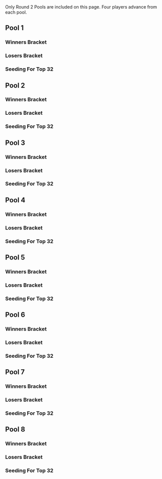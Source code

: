 {{DISPLAYTITLE:Republic of Fighters 3: Singles Pools}}{{SetGame|melee}}
{{tabs static
|name1=Overview
|link1=Republic of Fighters/3
|name2=Singles Pools
|link2=Republic of Fighters/3/Singles Pools
|name3=Singles Bracket
|link3=Republic of Fighters/3/Singles Bracket
|name4=Doubles Bracket
|link4=Republic of Fighters/3/Doubles Bracket
|This=2
}}<br/>
{{TOC limit|2}}

Only Round 2 Pools are included on this page. Four players advance from each pool.
==Pool 1==
===Winners Bracket===
{{16DEWBracketA2
<!-- Ro16 -->
|r1m1p1=Armada |r1m1p1flag=se |r1m1p1score={{win}}
|r1m1p2=Bye |r1m1p2flag= |r1m1p2score=
|r1m1win=1

|r1m2p1=Pablo |r1m2p1flag= |r1m2p1score={{win}}
|r1m2p2=Joanna Dark |r1m2p2flag=fr |r1m2p2score=
|r1m2win=1

|r1m3p1=Faab |r1m3p1flag=nl |r1m3p1score={{win}}
|r1m3p2=Bye |r1m3p2flag= |r1m3p2score=
|r1m3win=1

|r1m4p1=Stivo |r1m4p1flag= |r1m4p1score={{win}}
|r1m4p2=Vlad |r1m4p2flag= |r1m4p2score=
|r1m4win=1

|r1m5p1=Pasi |r1m5p1flag=at |r1m5p1score={{win}}
|r1m5p2=Bye |r1m5p2flag= |r1m5p2score=
|r1m5win=1

|r1m6p1=Daisuki |r1m6p1flag=es |r1m6p1score=
|r1m6p2=Chikusho |r1m6p2flag= |r1m6p2score={{win}}
|r1m6win=2

|r1m7p1=Fauster |r1m7p1flag=fr |r1m7p1score={{win}}
|r1m7p2=Bye |r1m7p2flag= |r1m7p2score=
|r1m7win=1

|r1m8p1=Vanity Angel |r1m8p1flag=gb |r1m8p1score={{win}}
|r1m8p2=Mallwan |r1m8p2flag= |r1m8p2score=
|r1m8win=1

<!-- QUARTERFINALS -->
|r2m1p1=Armada |r2m1p1flag=se |r2m1p1score={{win}}
|r2m1p2=Pablo |r2m1p2flag= |r2m1p2score=
|r2m1win=1

|r2m2p1=Faab |r2m2p1flag=nl |r2m2p1score={{win}}
|r2m2p2=Stivo |r2m2p2flag= |r2m2p2score=
|r2m2win=1

|r2m3p1=Pasi |r2m3p1flag=at |r2m3p1score={{win}}
|r2m3p2=Chikusho |r2m3p2flag= |r2m3p2score=
|r2m3win=1

|r2m4p1=Fauster |r2m4p1flag=fr |r2m4p1score=
|r2m4p2=Vanity Angel |r2m4p2flag=gb |r2m4p2score={{win}}
|r2m4win=2

<!-- SEMIFINALS -->
|r3m1p1=Armada |r3m1p1flag=se |r3m1p1score={{win}}
|r3m1p2=Faab |r3m1p2flag=nl |r3m1p2score=
|r3m1win=1

|r3m2p1=Pasi |r3m2p1flag=at |r3m2p1score=
|r3m2p2=Vanity Angel |r3m2p2flag=gb |r3m2p2score={{win}}
|r3m2win=2
}}
===Losers Bracket===
{{12DELBracketSmwA
|tourneylink=Republic of Fighters/3
|tourneyname=Republic of Fighters 3
|l1placement=65-96
|l2placement=49-64
|l3placement=33-48

<!-- Round 1 -->
|l1m1p1=Fauster |l1m1p1flag=fr |l1m1p1score={{win}}
|l1m1p2=Joanna Dark |l1m1p2flag=fr |l1m1p2score=
|l1m1win=1

|l1m2p1=Chikusho |l1m2p1flag= |l1m2p1score={{win}}
|l1m2p2=Vlad |l1m2p2flag= |l1m2p2score=
|l1m2win=1

|l1m3p1=Stivo |l1m3p1flag= |l1m3p1score=
|l1m3p2=Daisuki |l1m3p2flag=es |l1m3p2score={{win}}
|l1m3win=2

|l1m4p1=Pablo |l1m4p1flag= |l1m4p1score=
|l1m4p2=Mallwan |l1m4p2flag= |l1m4p2score={{win}}
|l1m4win=2

<!-- Round 2 -->
|l2m1p1=Fauster |l2m1p1flag=fr |l2m1p1score={{win}}
|l2m1p2=Chikusho |l2m1p2flag= |l2m1p2score=
|l2m1win=1

|l2m2p1=Daisuki |l2m2p1flag=es |l2m2p1score={{win}}
|l2m2p2=Mallwan |l2m2p2flag= |l2m2p2score=
|l2m2win=1

<!-- Round 3 -->
|l3m1p1=Faab |l3m1p1flag=nl |l3m1p1score={{win}}
|l3m1p2=Fauster |l3m1p2flag=fr |l3m1p2score=
|l3m1win=1

|l3m2p1=Pasi |l3m2p1flag=at |l3m2p1score=
|l3m2p2=Daisuki |l3m2p2flag=es |l3m2p2score={{win}}
|l3m2win=2
}}
===Seeding For Top 32===
{{DEFinalSmwBracket
|tourneylink=Republic of Fighters/3
|tourneyname=Republic of Fighters 3
|R3=Top Seed

<!-- FROM WINNERS -->
|r1m1p1=Armada |r1m1p1flag=se |r1m1p1score={{win}}
|r1m1p2=Vanity Angel |r1m1p2flag=gb |r1m1p2score=
|r1m1win=1

<!-- FROM LOSERS -->
|l1m1p1=Faab |l1m1p1flag=nl |l1m1p1score=
|l1m1p2=Daisuki |l1m1p2flag=es |l1m1p2score={{win}}
|l1m1win=2

<!-- LOSERS FINALS -->
|r2m1p1=Vanity Angel |r2m1p1flag=gb |r2m1p1score={{win}}
|r2m1p2=Daisuki |r2m1p2flag=es |r2m1p2score=
|r2m1win=1

<!-- GRAND FINALS -->
|r3m1p1=Armada |r3m1p1flag=se |r3m1p1score={{advance|Republic of Fighters/3/Singles Bracket}}
|r3m1p2= |r3m1p2flag= |r3m1p2score=
}}
==Pool 2==
===Winners Bracket===
{{16DEWBracketA2
<!-- Ro16 -->
|r1m1p1=Leffen |r1m1p1flag=se |r1m1p1score={{win}}
|r1m1p2=Bye |r1m1p2flag= |r1m1p2score=
|r1m1win=1

|r1m2p1=Vegard |r1m2p1flag=no |r1m2p1score={{win}}
|r1m2p2=LGuy |r1m2p2flag=fr |r1m2p2score=
|r1m2win=1

|r1m3p1=Jon_ass |r1m3p1flag=de |r1m3p1score={{win}}
|r1m3p2=Bye |r1m3p2flag= |r1m3p2score=
|r1m3win=1

|r1m4p1=Deathgazer |r1m4p1flag=gb |r1m4p1score=
|r1m4p2=Prinz |r1m4p2flag=de |r1m4p2score={{win}}
|r1m4win=2

|r1m5p1=Baxon |r1m5p1flag=fr |r1m5p1score={{win}}
|r1m5p2=Bye |r1m5p2flag= |r1m5p2score=
|r1m5win=1

|r1m6p1=Zoler |r1m6p1flag=se |r1m6p1score={{win}}
|r1m6p2=Plinci |r1m6p2flag=es |r1m6p2score=
|r1m6win=1

|r1m7p1=Samplay |r1m7p1flag=fr |r1m7p1score={{win}}
|r1m7p2=Bye |r1m7p2flag= |r1m7p2score=
|r1m7win=1

|r1m8p1=kiw1 |r1m8p1flag=at |r1m8p1score={{win}}
|r1m8p2=Jah Ridin' |r1m8p2flag=ch |r1m8p2score=
|r1m8win=1

<!-- QUARTERFINALS -->
|r2m1p1=Leffen |r2m1p1flag=se |r2m1p1score={{win}}
|r2m1p2=Vegard |r2m1p2flag=no |r2m1p2score=
|r2m1win=1

|r2m2p1=Jon_ass |r2m2p1flag=de |r2m2p1score={{win}}
|r2m2p2=Prinz |r2m2p2flag=de |r2m2p2score=
|r2m2win=1

|r2m3p1=Baxon |r2m3p1flag=fr |r2m3p1score={{win}}
|r2m3p2=Zoler |r2m3p2flag=se |r2m3p2score=
|r2m3win=1

|r2m4p1=Samplay |r2m4p1flag=fr |r2m4p1score={{win}}
|r2m4p2=kiw1 |r2m4p2flag=at |r2m4p2score=
|r2m4win=1

<!-- SEMIFINALS -->
|r3m1p1=Leffen |r3m1p1flag=se |r3m1p1score={{win}}
|r3m1p2=Jon_ass |r3m1p2flag=de |r3m1p2score=
|r3m1win=1

|r3m2p1=Baxon |r3m2p1flag=fr |r3m2p1score={{win}}
|r3m2p2=Samplay |r3m2p2flag=fr |r3m2p2score=
|r3m2win=1
}}
===Losers Bracket===
{{12DELBracketSmwA
|tourneylink=Republic of Fighters/3
|tourneyname=Republic of Fighters 3
|l1placement=65-96
|l2placement=49-64
|l3placement=33-48

<!-- Round 1 -->
|l1m1p1=kiw1 |l1m1p1flag=at |l1m1p1score={{win}}
|l1m1p2=LGuy |l1m1p2flag=fr |l1m1p2score=
|l1m1win=1

|l1m2p1=Zoler |l1m2p1flag=se |l1m2p1score={{win}}
|l1m2p2=Deathgazer |l1m2p2flag=gb |l1m2p2score=
|l1m2win=1

|l1m3p1=Prinz |l1m3p1flag=de |l1m3p1score={{win}}
|l1m3p2=Plinci |l1m3p2flag=es |l1m3p2score=
|l1m3win=1

|l1m4p1=Vegard |l1m4p1flag=no |l1m4p1score={{win}}
|l1m4p2=Jah Ridin' |l1m4p2flag=ch |l1m4p2score=
|l1m4win=1

<!-- Round 2 -->
|l2m1p1=kiw1 |l2m1p1flag=at |l2m1p1score={{win}}
|l2m1p2=Zoler |l2m1p2flag=se |l2m1p2score=
|l2m1win=1

|l2m2p1=Prinz |l2m2p1flag=de |l2m2p1score=
|l2m2p2=Vegard |l2m2p2flag=no |l2m2p2score={{win}}
|l2m2win=2

<!-- Round 3 -->
|l3m1p1=Jon_ass |l3m1p1flag=de |l3m1p1score={{win}}
|l3m1p2=kiw1 |l3m1p2flag=at |l3m1p2score=
|l3m1win=1

|l3m2p1=Samplay |l3m2p1flag=fr |l3m2p1score=
|l3m2p2=Vegard |l3m2p2flag=no |l3m2p2score={{win}}
|l3m2win=2
}}
===Seeding For Top 32===
{{DEFinalSmwBracket
|tourneylink=Republic of Fighters/3
|tourneyname=Republic of Fighters 3
|R3=Top Seed

<!-- FROM WINNERS -->
|r1m1p1=Leffen |r1m1p1flag=se |r1m1p1score={{win}}
|r1m1p2=Baxon |r1m1p2flag=fr |r1m1p2score=
|r1m1win=1

<!-- FROM LOSERS -->
|l1m1p1=Jon_ass |l1m1p1flag=de |l1m1p1score=
|l1m1p2=Vegard |l1m1p2flag=no |l1m1p2score={{win}}
|l1m1win=1

<!-- LOSERS FINALS -->
|r2m1p1=Baxon |r2m1p1flag=fr |r2m1p1score={{win}}
|r2m1p2=Vegard |r2m1p2flag=no |r2m1p2score=
|r2m1win=1

<!-- GRAND FINALS -->
|r3m1p1=Leffen |r3m1p1flag=se |r3m1p1score={{advance|Republic of Fighters/3/Singles Bracket}}
|r3m1p2= |r3m1p2flag= |r3m1p2score=
}}

==Pool 3==
===Winners Bracket===
{{16DEWBracketA2
<!-- Ro16 -->
|r1m1p1=aMSa |r1m1p1flag=jp |r1m1p1score={{win}}
|r1m1p2=Bye |r1m1p2flag= |r1m1p2score=
|r1m1win=1

|r1m2p1=ZetTroxX |r1m2p1flag=de |r1m2p1score={{win}}
|r1m2p2=Nyx |r1m2p2flag= |r1m2p2score=
|r1m2win=1

|r1m3p1=Cyr |r1m3p1flag=fr |r1m3p1score={{win}}
|r1m3p2=Bye |r1m3p2flag= |r1m3p2score=
|r1m3win=1

|r1m4p1=Doraki |r1m4p1flag=fr |r1m4p1score=
|r1m4p2=Jin |r1m4p2flag=gb |r1m4p2score={{win}}
|r1m4win=2

|r1m5p1=Däumling |r1m5p1flag=de |r1m5p1score={{win}}
|r1m5p2=Bye |r1m5p2flag= |r1m5p2score=
|r1m5win=1

|r1m6p1=Seb |r1m6p1flag=fr |r1m6p1score=
|r1m6p2=Blaze |r1m6p2flag=de |r1m6p2score={{win}}
|r1m6win=2

|r1m7p1=porc |r1m7p1flag=fr |r1m7p1score={{win}}
|r1m7p2=Bye |r1m7p2flag= |r1m7p2score=
|r1m7win=1

|r1m8p1=*Zen |r1m8p1flag=fr |r1m8p1score={{win}}
|r1m8p2=Miko |r1m8p2flag=fr |r1m8p2score=
|r1m8win=1

<!-- QUARTERFINALS -->
|r2m1p1=aMSa |r2m1p1flag=jp |r2m1p1score={{win}}
|r2m1p2=ZetTroxX |r2m1p2flag=de |r2m1p2score=
|r2m1win=1

|r2m2p1=Cyr |r2m2p1flag=fr |r2m2p1score={{win}}
|r2m2p2=Jin |r2m2p2flag=gb |r2m2p2score=
|r2m2win=1

|r2m3p1=Däumling |r2m3p1flag=de |r2m3p1score={{win}}
|r2m3p2=Blaze |r2m3p2flag=de |r2m3p2score=
|r2m3win=1

|r2m4p1=porc |r2m4p1flag=fr |r2m4p1score={{win}}
|r2m4p2=*Zen |r2m4p2flag=fr |r2m4p2score=
|r2m4win=1

<!-- SEMIFINALS -->
|r3m1p1=aMSa |r3m1p1flag=jp |r3m1p1score={{win}}
|r3m1p2=Cyr |r3m1p2flag=fr |r3m1p2score=
|r3m1win=1

|r3m2p1=Däumling |r3m2p1flag=de |r3m2p1score={{win}}
|r3m2p2=porc |r3m2p2flag=fr |r3m2p2score=
|r3m2win=1
}}
===Losers Bracket===
{{12DELBracketSmwA
|tourneylink=Republic of Fighters/3
|tourneyname=Republic of Fighters 3
|l1placement=65-96
|l2placement=49-64
|l3placement=33-48

<!-- Round 1 -->
|l1m1p1=*Zen |l1m1p1flag=fr |l1m1p1score={{win}}
|l1m1p2=Nyx |l1m1p2flag= |l1m1p2score=
|l1m1win=1

|l1m2p1=Blaze |l1m2p1flag=de |l1m2p1score={{win}}
|l1m2p2=Doraki |l1m2p2flag=fr |l1m2p2score=
|l1m2win=1

|l1m3p1=Jin |l1m3p1flag=gb |l1m3p1score={{win}}
|l1m3p2=Seb |l1m3p2flag=fr |l1m3p2score=
|l1m3win=1

|l1m4p1=ZetTroxX |l1m4p1flag=de |l1m4p1score={{win}}
|l1m4p2=Miko |l1m4p2flag=fr |l1m4p2score=
|l1m4win=1

<!-- Round 2 -->
|l2m1p1=*Zen |l2m1p1flag=fr |l2m1p1score={{win}}
|l2m1p2=Blaze |l2m1p2flag=de |l2m1p2score=
|l2m1win=1

|l2m2p1=Jin |l2m2p1flag=gb |l2m2p1score=
|l2m2p2=ZetTroxX |l2m2p2flag=de |l2m2p2score={{win}}
|l2m2win=2

<!-- Round 3 -->
|l3m1p1=Cyr |l3m1p1flag=fr |l3m1p1score={{win}}
|l3m1p2=*Zen |l3m1p2flag=fr |l3m1p2score=
|l3m1win=1

|l3m2p1=porc |l3m2p1flag=fr |l3m2p1score={{win}}
|l3m2p2=ZetTroxX |l3m2p2flag=de |l3m2p2score=
|l3m2win=1
}}
===Seeding For Top 32===
{{DEFinalSmwBracket
|tourneylink=Republic of Fighters/3
|tourneyname=Republic of Fighters 3
|R3=Top Seed

<!-- FROM WINNERS -->
|r1m1p1=aMSa |r1m1p1flag=jp |r1m1p1score={{win}}
|r1m1p2=Däumling |r1m1p2flag=de |r1m1p2score=
|r1m1win=1

<!-- FROM LOSERS -->
|l1m1p1=Cyr |l1m1p1flag=fr |l1m1p1score={{win}}
|l1m1p2=porc |l1m1p2flag=fr |l1m1p2score=
|l1m1win=1

<!-- LOSERS FINALS -->
|r2m1p1=Däumling |r2m1p1flag=de |r2m1p1score=
|r2m1p2=Cyr |r2m1p2flag=fr |r2m1p2score={{win}}
|r2m1win=2

<!-- GRAND FINALS -->
|r3m1p1=aMSa |r3m1p1flag=jp |r3m1p1score={{advance|Republic of Fighters/3/Singles Bracket}}
|r3m1p2= |r3m1p2flag= |r3m1p2score=
}}

==Pool 4==
===Winners Bracket===
{{16DEWBracketA2
<!-- Ro16 -->
|r1m1p1=Ice |r1m1p1flag=de |r1m1p1score={{win}}
|r1m1p2=Bye |r1m1p2flag= |r1m1p2score=
|r1m1win=1

|r1m2p1=Droopy |r1m2p1flag=fr |r1m2p1score={{win}}
|r1m2p2=MikeHaggar |r1m2p2flag=se |r1m2p2score=
|r1m2win=1

|r1m3p1=Willy |r1m3p1flag=fr |r1m3p1score={{win}}
|r1m3p2=Bye |r1m3p2flag= |r1m3p2score=
|r1m3win=1

|r1m4p1=Yomi |r1m4p1flag=de |r1m4p1score={{win}}
|r1m4p2=Aephage |r1m4p2flag=fr |r1m4p2score=
|r1m4win=1

|r1m5p1=Professor Pro |r1m5p1flag=gb |r1m5p1score={{win}}
|r1m5p2=Bye |r1m5p2flag= |r1m5p2score=
|r1m5win=1

|r1m6p1=Salevits |r1m6p1flag=fi |r1m6p1score={{win}}
|r1m6p2=Widl |r1m6p2flag=no |r1m6p2score=
|r1m6win=1

|r1m7p1=Makenshi |r1m7p1flag=fr |r1m7p1score={{win}}
|r1m7p2=Bye |r1m7p2flag= |r1m7p2score=
|r1m7win=1

|r1m8p1=Alain |r1m8p1flag= |r1m8p1score={{win}}
|r1m8p2=Bico |r1m8p2flag= |r1m8p2score=
|r1m8win=1

<!-- QUARTERFINALS -->
|r2m1p1=Ice |r2m1p1flag=de |r2m1p1score={{win}}
|r2m1p2=Droopy |r2m1p2flag=fr |r2m1p2score=
|r2m1win=1

|r2m2p1=Willy |r2m2p1flag=fr |r2m2p1score=
|r2m2p2=Yomi |r2m2p2flag=de |r2m2p2score={{win}}
|r2m2win=2

|r2m3p1=Professor Pro |r2m3p1flag=gb |r2m3p1score={{win}}
|r2m3p2=Salevits |r2m3p2flag=fi |r2m3p2score=
|r2m3win=1

|r2m4p1=Makenshi |r2m4p1flag=fr |r2m4p1score={{win}}
|r2m4p2=Alain |r2m4p2flag= |r2m4p2score=
|r2m4win=1

<!-- SEMIFINALS -->
|r3m1p1=Ice |r3m1p1flag=de |r3m1p1score={{win}}
|r3m1p2=Yomi |r3m1p2flag=de |r3m1p2score=
|r3m1win=1

|r3m2p1=Professor Pro |r3m2p1flag=gb |r3m2p1score={{win}}
|r3m2p2=Makenshi |r3m2p2flag=fr |r3m2p2score=
|r3m2win=1
}}
===Losers Bracket===
{{12DELBracketSmwA
|tourneylink=Republic of Fighters/3
|tourneyname=Republic of Fighters 3
|l1placement=65-96
|l2placement=49-64
|l3placement=33-48

<!-- Round 1 -->
|l1m1p1=Alain |l1m1p1flag= |l1m1p1score={{win}}
|l1m1p2=MikeHaggar |l1m1p2flag=se |l1m1p2score=
|l1m1win=1

|l1m2p1=Salevits |l1m2p1flag=fi |l1m2p1score={{win}}
|l1m2p2=Aephage |l1m2p2flag=fr |l1m2p2score=
|l1m2win=1

|l1m3p1=Willy |l1m3p1flag=fr |l1m3p1score={{win}}
|l1m3p2=Widl |l1m3p2flag=no |l1m3p2score=
|l1m3win=1

|l1m4p1=Droopy |l1m4p1flag=fr |l1m4p1score={{win}}
|l1m4p2=Bico |l1m4p2flag= |l1m4p2score=
|l1m4win=1

<!-- Round 2 -->
|l2m1p1=Alain |l2m1p1flag= |l2m1p1score=
|l2m1p2=Salevits |l2m1p2flag=fi |l2m1p2score={{win}}
|l2m1win=2

|l2m2p1=Willy |l2m2p1flag=fr |l2m2p1score={{win}}
|l2m2p2=Droopy |l2m2p2flag=fr |l2m2p2score=
|l2m2win=1

<!-- Round 3 -->
|l3m1p1=Yomi |l3m1p1flag=de |l3m1p1score={{win}}
|l3m1p2=Salevits |l3m1p2flag=fi |l3m1p2score=
|l3m1win=1

|l3m2p1=Makenshi |l3m2p1flag=fr |l3m2p1score={{win}}
|l3m2p2=Willy |l3m2p2flag=fr |l3m2p2score=
|l3m2win=1
}}
===Seeding For Top 32===
{{DEFinalSmwBracket
|tourneylink=Republic of Fighters/3
|tourneyname=Republic of Fighters 3
|R3=Top Seed

<!-- FROM WINNERS -->
|r1m1p1=Ice |r1m1p1flag=de |r1m1p1score={{win}}
|r1m1p2=Professor Pro |r1m1p2flag=gb |r1m1p2score=
|r1m1win=1

<!-- FROM LOSERS -->
|l1m1p1=Yomi |l1m1p1flag=de |l1m1p1score=
|l1m1p2=Makenshi |l1m1p2flag=fr |l1m1p2score={{win}}
|l1m1win=2

<!-- LOSERS FINALS -->
|r2m1p1=Professor Pro |r2m1p1flag=gb |r2m1p1score={{win}}
|r2m1p2=Makenshi |r2m1p2flag=fr |r2m1p2score=
|r2m1win=1

<!-- GRAND FINALS -->
|r3m1p1=Ice |r3m1p1flag=de |r3m1p1score={{advance|Republic of Fighters/3/Singles Bracket}}
|r3m1p2= |r3m1p2flag= |r3m1p2score=
}}

==Pool 5==
===Winners Bracket===
{{16DEWBracketA2
<!-- Ro16 -->
|r1m1p1=Overtriforce |r1m1p1flag=es |r1m1p1score={{win}}
|r1m1p2=Bye |r1m1p2flag= |r1m1p2score=
|r1m1win=1

|r1m2p1=Fraykway |r1m2p1flag= |r1m2p1score=
|r1m2p2=JiM |r1m2p2flag=fr |r1m2p2score={{win}}
|r1m2win=2

|r1m3p1=Android |r1m3p1flag=se |r1m3p1score={{win}}
|r1m3p2=Bye |r1m3p2flag= |r1m3p2score=
|r1m3win=1

|r1m4p1=pheX |r1m4p1flag=ch |r1m4p1score={{win}}
|r1m4p2=Kipkosky |r1m4p2flag= |r1m4p2score=
|r1m4win=1

|r1m5p1=Jeapie |r1m5p1flag=nl |r1m5p1score={{win}}
|r1m5p2=Bye |r1m5p2flag= |r1m5p2score=
|r1m5win=1

|r1m6p1=Flikkflakk |r1m6p1flag=no |r1m6p1score={{win}}
|r1m6p2=Clade |r1m6p2flag= |r1m6p2score=
|r1m6win=1

|r1m7p1=Pamaro |r1m7p1flag=de |r1m7p1score={{win}}
|r1m7p2=Bye |r1m7p2flag= |r1m7p2score=
|r1m7win=1

|r1m8p1=Usleon |r1m8p1flag=cl |r1m8p1score={{win}}
|r1m8p2=Jaeger |r1m8p2flag= |r1m8p2score=
|r1m8win=1

<!-- QUARTERFINALS -->
|r2m1p1=Overtriforce |r2m1p1flag=es |r2m1p1score={{win}}
|r2m1p2=JiM |r2m1p2flag=fr |r2m1p2score=
|r2m1win=1

|r2m2p1=Android |r2m2p1flag=se |r2m2p1score={{win}}
|r2m2p2=pheX |r2m2p2flag=ch |r2m2p2score=
|r2m2win=1

|r2m3p1=Jeapie |r2m3p1flag=nl |r2m3p1score={{win}}
|r2m3p2=Flikkflakk |r2m3p2flag=no |r2m3p2score=
|r2m3win=1

|r2m4p1=Pamaro |r2m4p1flag=de |r2m4p1score={{win}}
|r2m4p2=Usleon |r2m4p2flag=cl |r2m4p2score=
|r2m4win=1

<!-- SEMIFINALS -->
|r3m1p1=Overtriforce |r3m1p1flag=es |r3m1p1score={{win}}
|r3m1p2=Android |r3m1p2flag=se |r3m1p2score=
|r3m1win=1

|r3m2p1=Jeapie |r3m2p1flag=nl |r3m2p1score=
|r3m2p2=Pamaro |r3m2p2flag=de |r3m2p2score={{win}}
|r3m2win=2
}}
===Losers Bracket===
{{12DELBracketSmwA
|tourneylink=Republic of Fighters/3
|tourneyname=Republic of Fighters 3
|l1placement=65-96
|l2placement=49-64
|l3placement=33-48

<!-- Round 1 -->
|l1m1p1=Usleon |l1m1p1flag=cl |l1m1p1score={{win}}
|l1m1p2=Fraykway |l1m1p2flag= |l1m1p2score=
|l1m1win=1

|l1m2p1=Flikkflakk |l1m2p1flag=no |l1m2p1score={{win}}
|l1m2p2=Kipkosky |l1m2p2flag= |l1m2p2score=
|l1m2win=1

|l1m3p1=pheX |l1m3p1flag=ch |l1m3p1score={{win}}
|l1m3p2=Clade |l1m3p2flag= |l1m3p2score=
|l1m3win=1

|l1m4p1=JiM |l1m4p1flag=fr |l1m4p1score={{win}}
|l1m4p2=Jaeger |l1m4p2flag= |l1m4p2score=
|l1m4win=1

<!-- Round 2 -->
|l2m1p1=Usleon |l2m1p1flag=cl |l2m1p1score={{win}}
|l2m1p2=Flikkflakk |l2m1p2flag=no |l2m1p2score=
|l2m1win=1

|l2m2p1=pheX |l2m2p1flag=ch |l2m2p1score={{win}}
|l2m2p2=JiM |l2m2p2flag=fr |l2m2p2score=
|l2m2win=1

<!-- Round 3 -->
|l3m1p1=Android |l3m1p1flag=se |l3m1p1score={{win}}
|l3m1p2=Usleon |l3m1p2flag=cl |l3m1p2score=
|l3m1win=1

|l3m2p1=Jeapie |l3m2p1flag=nl |l3m2p1score={{win}}
|l3m2p2=pheX |l3m2p2flag=ch |l3m2p2score=
|l3m2win=1
}}
===Seeding For Top 32===
{{DEFinalSmwBracket
|tourneylink=Republic of Fighters/3
|tourneyname=Republic of Fighters 3
|R3=Top Seed

<!-- FROM WINNERS -->
|r1m1p1=Overtriforce |r1m1p1flag=es |r1m1p1score={{win}}
|r1m1p2=Pamaro |r1m1p2flag=de |r1m1p2score=
|r1m1win=1

<!-- FROM LOSERS -->
|l1m1p1=Android |l1m1p1flag=se |l1m1p1score={{win}}
|l1m1p2=Jeapie |l1m1p2flag=nl |l1m1p2score=
|l1m1win=1

<!-- LOSERS FINALS -->
|r2m1p1=Pamaro |r2m1p1flag=de |r2m1p1score=
|r2m1p2=Android |r2m1p2flag=se |r2m1p2score={{win}}
|r2m1win=2

<!-- GRAND FINALS -->
|r3m1p1=Overtriforce |r3m1p1flag=es |r3m1p1score={{advance|Republic of Fighters/3/Singles Bracket}}
|r3m1p2= |r3m1p2flag= |r3m1p2score=
}}

==Pool 6==
===Winners Bracket===
{{16DEWBracketA2
<!-- Ro16 -->
|r1m1p1=Zgetto |r1m1p1flag=nl |r1m1p1score={{win}}
|r1m1p2=Bye |r1m1p2flag= |r1m1p2score=
|r1m1win=1

|r1m2p1=ProsmasherTim |r1m2p1flag=de |r1m2p1score={{win}}
|r1m2p2=King Funk |r1m2p2flag=dk |r1m2p2score=
|r1m2win=1

|r1m3p1=Norm |r1m3p1flag=at |r1m3p1score={{win}}
|r1m3p2=Bye |r1m3p2flag= |r1m3p2score=
|r1m3win=1

|r1m4p1=Beat |r1m4p1flag=se |r1m4p1score={{win}}
|r1m4p2=LuK |r1m4p2flag=fr |r1m4p2score=
|r1m4win=1

|r1m5p1=Trifasia |r1m5p1flag=es |r1m5p1score={{win}}
|r1m5p2=Bye |r1m5p2flag= |r1m5p2score=
|r1m5win=1

|r1m6p1=QuiKsilver |r1m6p1flag=de |r1m6p1score=
|r1m6p2=Aether |r1m6p2flag=fr |r1m6p2score={{win}}
|r1m6win=2

|r1m7p1=Charlon |r1m7p1flag=fr |r1m7p1score={{win}}
|r1m7p2=Bye |r1m7p2flag= |r1m7p2score=
|r1m7win=1

|r1m8p1=Alpha Dash |r1m8p1flag=gb |r1m8p1score=
|r1m8p2=SchlimmShady |r1m8p2flag=de |r1m8p2score={{win}}
|r1m8win=2

<!-- QUARTERFINALS -->
|r2m1p1=Zgetto |r2m1p1flag=nl |r2m1p1score={{win}}
|r2m1p2=ProsmasherTim |r2m1p2flag=de |r2m1p2score=
|r2m1win=1

|r2m2p1=Norm |r2m2p1flag=at |r2m2p1score=
|r2m2p2=Beat |r2m2p2flag=se |r2m2p2score={{win}}
|r2m2win=2

|r2m3p1=Trifasia |r2m3p1flag=es |r2m3p1score={{win}}
|r2m3p2=Aether |r2m3p2flag=fr |r2m3p2score=
|r2m3win=1

|r2m4p1=Charlon |r2m4p1flag=fr |r2m4p1score={{win}}
|r2m4p2=SchlimmShady |r2m4p2flag=de |r2m4p2score=
|r2m4win=1

<!-- SEMIFINALS -->
|r3m1p1=Zgetto |r3m1p1flag=nl |r3m1p1score={{win}}
|r3m1p2=Beat |r3m1p2flag=se |r3m1p2score=
|r3m1win=1

|r3m2p1=Trifasia |r3m2p1flag=es |r3m2p1score={{win}}
|r3m2p2=Charlon |r3m2p2flag=fr |r3m2p2score=
|r3m2win=1
}}
===Losers Bracket===
{{12DELBracketSmwA
|tourneylink=Republic of Fighters/3
|tourneyname=Republic of Fighters 3
|l1placement=65-96
|l2placement=49-64
|l3placement=33-48

<!-- Round 1 -->
|l1m1p1=SchlimmShady |l1m1p1flag=de |l1m1p1score={{win}}
|l1m1p2=King Funk |l1m1p2flag=dk |l1m1p2score=
|l1m1win=1

|l1m2p1=Aether |l1m2p1flag=fr |l1m2p1score={{win}}
|l1m2p2=LuK |l1m2p2flag=fr |l1m2p2score=
|l1m2win=1

|l1m3p1=Norm |l1m3p1flag=at |l1m3p1score=
|l1m3p2=QuiKsilver |l1m3p2flag=de |l1m3p2score={{win}}
|l1m3win=2

|l1m4p1=ProsmasherTim |l1m4p1flag=de |l1m4p1score={{win}}
|l1m4p2=Alpha Dash |l1m4p2flag=gb |l1m4p2score=
|l1m4win=1

<!-- Round 2 -->
|l2m1p1=SchlimmShady |l2m1p1flag=de |l2m1p1score={{win}}
|l2m1p2=Aether |l2m1p2flag=fr |l2m1p2score=
|l2m1win=1

|l2m2p1=QuiKsilver |l2m2p1flag=de |l2m2p1score={{win}}
|l2m2p2=ProsmasherTim |l2m2p2flag=de |l2m2p2score=
|l2m2win=1

<!-- Round 3 -->
|l3m1p1=Beat |l3m1p1flag=se |l3m1p1score={{win}}
|l3m1p2=SchlimmShady |l3m1p2flag=de |l3m1p2score=
|l3m1win=1

|l3m2p1=Charlon |l3m2p1flag=fr |l3m2p1score=
|l3m2p2=QuiKsilver |l3m2p2flag=de |l3m2p2score={{win}}
|l3m2win=2
}}
===Seeding For Top 32===
{{DEFinalSmwBracket
|tourneylink=Republic of Fighters/3
|tourneyname=Republic of Fighters 3
|R3=Top Seed

<!-- FROM WINNERS -->
|r1m1p1=Zgetto |r1m1p1flag=nl |r1m1p1score={{win}}
|r1m1p2=Trifasia |r1m1p2flag=es |r1m1p2score=
|r1m1win=1

<!-- FROM LOSERS -->
|l1m1p1=Beat |l1m1p1flag=se |l1m1p1score=
|l1m1p2=QuiKsilver |l1m1p2flag=de |l1m1p2score={{win}}
|l1m1win=2

<!-- LOSERS FINALS -->
|r2m1p1=Trifasia |r2m1p1flag=es |r2m1p1score={{win}}
|r2m1p2=QuiKsilver |r2m1p2flag=de |r2m1p2score=
|r2m1win=1

<!-- GRAND FINALS -->
|r3m1p1=Zgetto |r3m1p1flag=nl |r3m1p1score={{advance|Republic of Fighters/3/Singles Bracket}}
|r3m1p2= |r3m1p2flag= |r3m1p2score=
}}

==Pool 7==
===Winners Bracket===
{{16DEWBracketA2
<!-- Ro16 -->
|r1m1p1=Amsah |r1m1p1flag=nl |r1m1p1score={{win}}
|r1m1p2=Bye |r1m1p2flag= |r1m1p2score=
|r1m1win=1

|r1m2p1=Novi |r1m2p1flag= |r1m2p1score=
|r1m2p2=Askelink |r1m2p2flag=no |r1m2p2score={{win}}
|r1m2win=2

|r1m3p1=Mawacate |r1m3p1flag=de |r1m3p1score={{win}}
|r1m3p2=Bye |r1m3p2flag= |r1m3p2score=
|r1m3win=1

|r1m4p1=Mahie |r1m4p1flag=fr |r1m4p1score={{win}}
|r1m4p2=Tysk |r1m4p2flag= |r1m4p2score=
|r1m4win=1

|r1m5p1=Tekk |r1m5p1flag=fr |r1m5p1score={{win}}
|r1m5p2=Bye |r1m5p2flag= |r1m5p2score=
|r1m5win=1

|r1m6p1=Crogo |r1m6p1flag=fr |r1m6p1score={{win}}
|r1m6p2=Datto |r1m6p2flag=fr |r1m6p2score=
|r1m6win=1

|r1m7p1=peki |r1m7p1flag=fi |r1m7p1score={{win}}
|r1m7p2=Bye |r1m7p2flag= |r1m7p2score=
|r1m7win=1

|r1m8p1=Tero |r1m8p1flag= |r1m8p1score={{win}}
|r1m8p2=Styx |r1m8p2flag=fr |r1m8p2score=
|r1m8win=1

<!-- QUARTERFINALS -->
|r2m1p1=Amsah |r2m1p1flag=nl |r2m1p1score={{win}}
|r2m1p2=Askelink |r2m1p2flag=no |r2m1p2score=
|r2m1win=1

|r2m2p1=Mawacate |r2m2p1flag=de |r2m2p1score={{win}}
|r2m2p2=Mahie |r2m2p2flag=fr |r2m2p2score=
|r2m2win=1

|r2m3p1=Tekk |r2m3p1flag=fr |r2m3p1score={{win}}
|r2m3p2=Crogo |r2m3p2flag=fr |r2m3p2score=
|r2m3win=1

|r2m4p1=peki |r2m4p1flag=fi |r2m4p1score={{win}}
|r2m4p2=Tero |r2m4p2flag= |r2m4p2score=
|r2m4win=1

<!-- SEMIFINALS -->
|r3m1p1=Amsah |r3m1p1flag=nl |r3m1p1score={{win}}
|r3m1p2=Mawacate |r3m1p2flag=de |r3m1p2score=
|r3m1win=1

|r3m2p1=Tekk |r3m2p1flag=fr |r3m2p1score={{win}}
|r3m2p2=peki |r3m2p2flag=fi |r3m2p2score=
|r3m2win=1
}}
===Losers Bracket===
{{12DELBracketSmwA
|tourneylink=Republic of Fighters/3
|tourneyname=Republic of Fighters 3
|l1placement=65-96
|l2placement=49-64
|l3placement=33-48

<!-- Round 1 -->
|l1m1p1=Tero |l1m1p1flag= |l1m1p1score={{win}}
|l1m1p2=Novi |l1m1p2flag= |l1m1p2score=
|l1m1win=1

|l1m2p1=Crogo |l1m2p1flag=fr |l1m2p1score={{win}}
|l1m2p2=Tysk |l1m2p2flag= |l1m2p2score=
|l1m2win=1

|l1m3p1=Mahie |l1m3p1flag=fr |l1m3p1score={{win}}
|l1m3p2=Datto |l1m3p2flag=fr |l1m3p2score=
|l1m3win=1

|l1m4p1=Askelink |l1m4p1flag=no |l1m4p1score=
|l1m4p2=Styx |l1m4p2flag=fr |l1m4p2score={{win}}
|l1m4win=2

<!-- Round 2 -->
|l2m1p1=Tero |l2m1p1flag= |l2m1p1score={{win}}
|l2m1p2=Crogo |l2m1p2flag=fr |l2m1p2score=
|l2m1win=1

|l2m2p1=Mahie |l2m2p1flag=fr |l2m2p1score={{win}}
|l2m2p2=Styx |l2m2p2flag=fr |l2m2p2score=
|l2m2win=1

<!-- Round 3 -->
|l3m1p1=Mawacate |l3m1p1flag=de |l3m1p1score={{win}}
|l3m1p2=Tero |l3m1p2flag= |l3m1p2score=
|l3m1win=1

|l3m2p1=peki |l3m2p1flag=fi |l3m2p1score={{win}}
|l3m2p2=Mahie |l3m2p2flag=fr |l3m2p2score=
|l3m2win=1
}}
===Seeding For Top 32===
{{DEFinalSmwBracket
|tourneylink=Republic of Fighters/3
|tourneyname=Republic of Fighters 3
|R3=Top Seed

<!-- FROM WINNERS -->
|r1m1p1=Amsah |r1m1p1flag=nl |r1m1p1score=
|r1m1p2=Tekk |r1m1p2flag=fr |r1m1p2score={{win}}
|r1m1win=2

<!-- FROM LOSERS -->
|l1m1p1=Mawacate |l1m1p1flag=de |l1m1p1score={{win}}
|l1m1p2=peki |l1m1p2flag=fi |l1m1p2score=
|l1m1win=1

<!-- LOSERS FINALS -->
|r2m1p1=Amsah |r2m1p1flag=nl |r2m1p1score={{win}}
|r2m1p2=Mawacate |r2m1p2flag=de |r2m1p2score=
|r2m1win=1

<!-- GRAND FINALS -->
|r3m1p1=Tekk |r3m1p1flag=fr |r3m1p1score={{advance|Republic of Fighters/3/Singles Bracket}}
|r3m1p2= |r3m1p2flag= |r3m1p2score=
}}

==Pool 8==
===Winners Bracket===
{{16DEWBracketA2
<!-- Ro16 -->
|r1m1p1=Fuzzyness |r1m1p1flag=gb |r1m1p1score={{win}}
|r1m1p2=Bye |r1m1p2flag= |r1m1p2score=
|r1m1win=1

|r1m2p1=Kellner |r1m2p1flag=de |r1m2p1score=
|r1m2p2=ImperfeCt |r1m2p2flag=no |r1m2p2score={{win}}
|r1m2win=2

|r1m3p1=Adam |r1m3p1flag=nl |r1m3p1score={{win}}
|r1m3p2=Bye |r1m3p2flag= |r1m3p2score=
|r1m3win=1

|r1m4p1=Aska |r1m4p1flag=fr |r1m4p1score={{win}}
|r1m4p2=Rens |r1m4p2flag= |r1m4p2score=
|r1m4win=1

|r1m5p1=Salepate |r1m5p1flag=fr |r1m5p1score={{win}}
|r1m5p2=Bye |r1m5p2flag= |r1m5p2score=
|r1m5win=1

|r1m6p1=Poilon |r1m6p1flag=fr |r1m6p1score=
|r1m6p2=Blayd |r1m6p2flag= |r1m6p2score={{win}}
|r1m6win=2

|r1m7p1=Dr Dead |r1m7p1flag= |r1m7p1score={{win}}
|r1m7p2=Bye |r1m7p2flag= |r1m7p2score=
|r1m7win=1

|r1m8p1=Jolteon |r1m8p1flag=gb |r1m8p1score={{win}}
|r1m8p2=AvengerAngel |r1m8p2flag=it |r1m8p2score=
|r1m8win=1

<!-- QUARTERFINALS -->
|r2m1p1=Fuzzyness |r2m1p1flag=gb |r2m1p1score={{win}}
|r2m1p2=ImperfeCt |r2m1p2flag=no |r2m1p2score=
|r2m1win=1

|r2m2p1=Adam |r2m2p1flag=nl |r2m2p1score={{win}}
|r2m2p2=Aska |r2m2p2flag=fr |r2m2p2score=
|r2m2win=1

|r2m3p1=Salepate |r2m3p1flag=fr |r2m3p1score={{win}}
|r2m3p2=Blayd |r2m3p2flag= |r2m3p2score=
|r2m3win=1

|r2m4p1=Dr Dead |r2m4p1flag= |r2m4p1score={{win}}
|r2m4p2=Jolteon |r2m4p2flag=gb |r2m4p2score=
|r2m4win=1

<!-- SEMIFINALS -->
|r3m1p1=Fuzzyness |r3m1p1flag=gb |r3m1p1score=
|r3m1p2=Adam |r3m1p2flag=nl |r3m1p2score={{win}}
|r3m1win=2

|r3m2p1=Salepate |r3m2p1flag=fr |r3m2p1score={{win}}
|r3m2p2=Dr Dead |r3m2p2flag= |r3m2p2score=
|r3m2win=1
}}
===Losers Bracket===
{{12DELBracketSmwA
|tourneylink=Republic of Fighters/3
|tourneyname=Republic of Fighters 3
|l1placement=65-96
|l2placement=49-64
|l3placement=33-48

<!-- Round 1 -->
|l1m1p1=Jolteon |l1m1p1flag=gb |l1m1p1score={{win}}
|l1m1p2=Kellner |l1m1p2flag=de |l1m1p2score=
|l1m1win=1

|l1m2p1=Blayd |l1m2p1flag= |l1m2p1score={{win}}
|l1m2p2=Rens |l1m2p2flag= |l1m2p2score=
|l1m2win=1

|l1m3p1=Aska |l1m3p1flag=fr |l1m3p1score={{win}}
|l1m3p2=Poilon |l1m3p2flag=fr |l1m3p2score=
|l1m3win=1

|l1m4p1=ImperfeCt |l1m4p1flag=no |l1m4p1score={{win}}
|l1m4p2=AvengerAngel |l1m4p2flag=it |l1m4p2score=
|l1m4win=1

<!-- Round 2 -->
|l2m1p1=Jolteon |l2m1p1flag=gb |l2m1p1score={{win}}
|l2m1p2=Blayd |l2m1p2flag= |l2m1p2score=
|l2m1win=1

|l2m2p1=Aska |l2m2p1flag=fr |l2m2p1score={{win}}
|l2m2p2=ImperfeCt |l2m2p2flag=no |l2m2p2score=
|l2m2win=1

<!-- Round 3 -->
|l3m1p1=Fuzzyness |l3m1p1flag=gb |l3m1p1score={{win}}
|l3m1p2=Jolteon |l3m1p2flag=gb |l3m1p2score=
|l3m1win=1

|l3m2p1=Dr Dead |l3m2p1flag= |l3m2p1score=
|l3m2p2=Aska |l3m2p2flag=fr |l3m2p2score={{win}}
|l3m2win=2
}}
===Seeding For Top 32===
{{DEFinalSmwBracket
|tourneylink=Republic of Fighters/3
|tourneyname=Republic of Fighters 3
|R3=Top Seed

<!-- FROM WINNERS -->
|r1m1p1=Adam |r1m1p1flag=nl |r1m1p1score=
|r1m1p2=Salepate |r1m1p2flag=fr |r1m1p2score={{win}}
|r1m1win=2

<!-- FROM LOSERS -->
|l1m1p1=Fuzzyness |l1m1p1flag=gb |l1m1p1score={{win}}
|l1m1p2=Aska |l1m1p2flag=fr |l1m1p2score=
|l1m1win=1

<!-- LOSERS FINALS -->
|r2m1p1=Adam |r2m1p1flag=nl |r2m1p1score=
|r2m1p2=Fuzzyness |r2m1p2flag=gb |r2m1p2score={{win}}
|r2m1win=2

<!-- GRAND FINALS -->
|r3m1p1=Salepate |r3m1p1flag=fr |r3m1p1score={{advance|Republic of Fighters/3/Singles Bracket}}
|r3m1p2= |r3m1p2flag= |r3m1p2score=
}}
